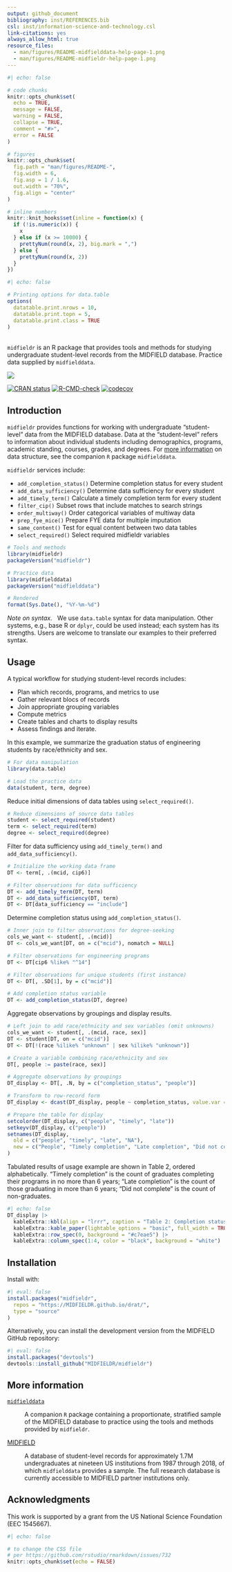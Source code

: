 ```yaml
---
output: github_document
bibliography: inst/REFERENCES.bib
csl: inst/information-science-and-technology.csl
link-citations: yes
always_allow_html: true
resource_files:
  - man/figures/README-midfielddata-help-page-1.png
  - man/figures/README-midfieldr-help-page-1.png
---
```


<!-- README.md is generated from README.Rmd. Please edit that file -->

```r
#| echo: false

# code chunks
knitr::opts_chunk$set(
  echo = TRUE,
  message = FALSE,
  warning = FALSE,
  collapse = TRUE,
  comment = "#>",
  error = FALSE
)

# figures
knitr::opts_chunk$set(
  fig.path = "man/figures/README-",
  fig.width = 6,
  fig.asp = 1 / 1.6,
  out.width = "70%",
  fig.align = "center"
)

# inline numbers
knitr::knit_hooks$set(inline = function(x) {
  if (!is.numeric(x)) {
    x
  } else if (x >= 10000) {
    prettyNum(round(x, 2), big.mark = ",")
  } else {
    prettyNum(round(x, 2))
  }
})
```

```r
#| echo: false

# Printing options for data.table
options(
  datatable.print.nrows = 10,
  datatable.print.topn = 5,
  datatable.print.class = TRUE
)
```


<br>`midfieldr` is an R package that provides tools and methods for studying undergraduate student-level records from the MIDFIELD database. Practice data supplied by `midfielddata`. 

![](https://github.com/MIDFIELDR/midfieldr/blob/main/docs/logo.png?raw=true)

<!-- badges: start -->
[![CRAN status](https://www.r-pkg.org/badges/version/midfieldr)](https://CRAN.R-project.org/package=midfieldr)
[![R-CMD-check](https://github.com/MIDFIELDR/midfieldr/workflows/R-CMD-check/badge.svg)](https://github.com/MIDFIELDR/midfieldr/actions)
[![codecov](https://codecov.io/gh/MIDFIELDR/midfieldr/branch/main/graph/badge.svg?token=KcuCzBkLBP)](https://app.codecov.io/gh/MIDFIELDR/midfieldr)

<!-- [![CRAN check](https://badges.cranchecks.info/summary/midfieldr.svg)](https://cran.r-project.org/web/checks/check_results_midfieldr.html) -->
<!-- badges: end -->



## Introduction

`midfieldr` provides functions for working with undergraduate "student-level" data from the MIDFIELD database. Data at the "student-level" refers to information about individual students including demographics, programs, academic standing, courses, grades, and degrees. For [more information] on data structure, see the companion `R` package `midfielddata`. 


`midfieldr` services include: 

- `add_completion_status()` Determine completion status for every student
- `add_data_sufficiency()` Determine data sufficiency for every student
- `add_timely_term()` Calculate a timely completion term for every student
- `filter_cip()` Subset rows that include matches to search strings
- `order_multiway()` Order categorical variables of multiway data
- `prep_fye_mice()` Prepare FYE data for multiple imputation
- `same_content()` Test for equal content between two data tables
- `select_required()` Select required midfieldr variables


```r
# Tools and methods
library(midfieldr)
packageVersion("midfieldr")

# Practice data
library(midfielddata)
packageVersion("midfielddata")

# Rendered
format(Sys.Date(), "%Y-%m-%d")
```

*Note on syntax.* &nbsp; We use `data.table` syntax for data manipulation. Other systems, e.g., base R or `dplyr`, could be used instead; each system has its strengths. Users are welcome to translate our examples to their preferred syntax. 





## Usage

A typical workflow for studying student-level records includes:  

- Plan which records, programs, and metrics to use 
- Gather relevant blocs of records
- Join appropriate grouping variables 
- Compute metrics 
- Create tables and charts to display results
- Assess findings and iterate.

In this example, we summarize the graduation status of engineering students by race/ethnicity and sex. 

```r
# For data manipulation
library(data.table)

# Load the practice data
data(student, term, degree)
```

Reduce initial dimensions of data tables using `select_required()`. 

```r
# Reduce dimensions of source data tables
student <- select_required(student)
term <- select_required(term)
degree <- select_required(degree)
```

Filter for data sufficiency using `add_timely_term()` and `add_data_sufficiency()`. 

```r
# Initialize the working data frame
DT <- term[, .(mcid, cip6)]

# Filter observations for data sufficiency
DT <- add_timely_term(DT, term)
DT <- add_data_sufficiency(DT, term)
DT <- DT[data_sufficiency == "include"]
```

Determine completion status using `add_completion_status()`. 

```r
# Inner join to filter observations for degree-seeking
cols_we_want <- student[, .(mcid)]
DT <- cols_we_want[DT, on = c("mcid"), nomatch = NULL]

# Filter observations for engineering programs
DT <- DT[cip6 %like% "^14"]

# Filter observations for unique students (first instance)
DT <- DT[, .SD[1], by = c("mcid")]

# Add completion status variable
DT <- add_completion_status(DT, degree)
```

Aggregate observations by groupings and display results.

```r
# Left join to add race/ethnicity and sex variables (omit unknowns)
cols_we_want <- student[, .(mcid, race, sex)]
DT <- student[DT, on = c("mcid")]
DT <- DT[!(race %ilike% "unknown" | sex %ilike% "unknown")]

# Create a variable combining race/ethnicity and sex
DT[, people := paste(race, sex)]

# Aggregate observations by groupings
DT_display <- DT[, .N, by = c("completion_status", "people")]

# Transform to row-record form
DT_display <- dcast(DT_display, people ~ completion_status, value.var = "N", fill = 0)

# Prepare the table for display
setcolorder(DT_display, c("people", "timely", "late"))
setkeyv(DT_display, c("people"))
setnames(DT_display,
  old = c("people", "timely", "late", "NA"),
  new = c("People", "Timely completion", "Late completion", "Did not complete")
)
```

Tabulated results of usage example are shown in Table 2, ordered alphabetically. "Timely completion" is the count of graduates completing their programs in no more than 6 years; "Late completion" is the count of those graduating in more than 6 years; "Did not complete" is the count of non-graduates. 

```r
#| echo: false
DT_display |>
  kableExtra::kbl(align = "lrrr", caption = "Table 2: Completion status of engineering undergraduates in the practice data") |>
  kableExtra::kable_paper(lightable_options = "basic", full_width = TRUE) |>
  kableExtra::row_spec(0, background = "#c7eae5") |>
  kableExtra::column_spec(1:4, color = "black", background = "white")
```












## Installation

Install with: 

```r
#| eval: false
install.packages("midfieldr",
  repos = "https://MIDFIELDR.github.io/drat/",
  type = "source"
)
```

Alternatively, you can install the development version from the MIDFIELD GitHub repository:

```r
#| eval: false
install.packages("devtools")
devtools::install_github("MIDFIELDR/midfieldr")
```











## More information

[`midfielddata`](https://midfieldr.github.io/midfielddata/)

: A companion `R` package containing a proportionate, stratified sample of the  MIDFIELD database to practice using the tools and methods provided by `midfieldr`.  


[MIDFIELD](https://midfield.online/)

: A database of student-level records for approximately 1.7M undergraduates at nineteen US institutions from 1987 through 2018, of which `midfielddata`  provides a sample. The full research database is currently accessible to MIDFIELD partner institutions only. 



 
 
 
## Acknowledgments

This work is supported by a grant from the US National Science Foundation (EEC 1545667).

```r
#| echo: false

# to change the CSS file
# per https://github.com/rstudio/rmarkdown/issues/732
knitr::opts_chunk$set(echo = FALSE)
```

